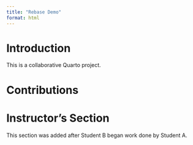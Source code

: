 ```yaml
---
title: "Rebase Demo"
format: html
---
```


# Introduction

This is a collaborative Quarto project.

# Contributions

<!-- Student sections will go here -->

# Instructor's Section

This section was added after Student B began work done by Student A.